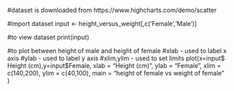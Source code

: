 #dataset is downloaded from
https://www.highcharts.com/demo/scatter

#import dataset 
input <- height_versus_weight[,c('Female','Male')]

#to view dataset
print(input)

#to plot between height of male and height of female
#xlab - used to label x axis
#ylab - used to label y axis
#xlim,ylim - used to set limits 
plot(x=input$ Height (cm),y=input$Female,
xlab = "Height (cm)",
ylab = "Female", 
xlim = c(140,200), 
ylim = c(40,100), 
main = "height of female vs weight of female"
)
